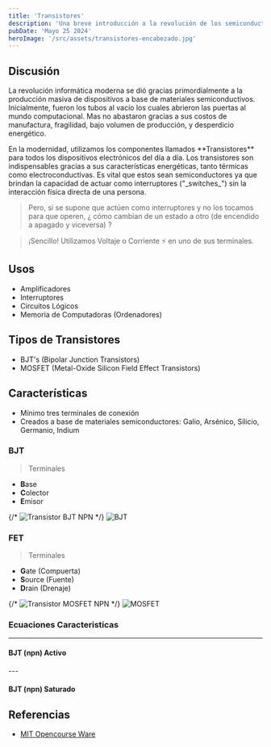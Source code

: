 ```yaml
---
title: 'Transistores'
description: 'Una breve introducción a la revolución de los semiconductores'
pubDate: 'Mayo 25 2024'
heroImage: '/src/assets/transistores-encabezado.jpg'
---
```


## Discusión

<p> La revolución informática moderna 
se dió gracias primordialmente a la producción masiva de dispositivos a base de materiales semiconductivos.
Inicialmente, fueron los tubos al vacío los cuales abrieron las puertas al mundo computacional.
Mas no abastaron gracias a sus costos de manufactura, fragilidad, bajo volumen de producción, 
y desperdicio energético.</p>

<p>
En la modernidad, utilizamos los componentes llamados **Transistores** para
todos los dispositivos electrónicos del día a día. Los transistores son indispensables
gracias a sus características energéticas, tanto térmicas como electroconductivas.
Es vital que estos sean semiconductores ya que brindan la capacidad de actuar como
interruptores ("_switches_") sin la interacción física directa de una persona.
</p>

> Pero, si se supone que actúen como interruptores y no los tocamos para que operen,
> ¿ cómo cambian de un estado a otro (de encendido a apagado y viceversa) ?

> ¡Sencillo! Utilizamos Voltaje o Corriente ⚡️ en uno de sus terminales.

## Usos
- Amplificadores
- Interruptores
- Circuitos Lógicos
- Memoria de Computadoras (Ordenadores)

## Tipos de Transistores
- BJT's (Bipolar Junction Transistors)
- MOSFET (Metal-Oxide Silicon Field Effect Transistors)

## Características
- Mínimo tres terminales de conexión
- Creados a base de materiales semiconductores: Galio, Arsénico, Silicio, Germanio, Indium

### BJT
> Terminales
 - **B**ase
 - **C**olector
 - **E**misor

 {/* ![Transistor BJT NPN](/assets/transistors/bjt-npn.jpg) */}
<Image
 width={200}
 height={200}
 alt="BJT"
 src="/src/assets/transistors/bjt-npn.jpg"/>

### FET
> Terminales
- **G**ate (Compuerta)
- **S**ource (Fuente)
- **D**rain (Drenaje)

{/* ![Transistor MOSFET NPN](assets/transistors/npn-mosfet.jpg) */}
<Image
 width={200}
 height={200}
 alt="MOSFET"
 src="/src/assets/transistors/npnmosfet.jpg"/>
### Ecuaciones Caracteristicas
---
#### BJT (npn) Activo
<Latex formula='\beta = i_c / i_b'/>
<Latex formula='i_b = (I_s / \beta )e^{v_{be} / v_t}'/>
<Latex formula='i_c = I_s e^{v_{be} / v_t}'/>
---

#### BJT (npn) Saturado
<Latex formula=' I_e = I_c + I_b'/> 
<Latex formula=' I_e = (\beta + 1) I_b'/> 
<Latex formula=' I_c = \beta I_b'/>
<Latex formula=' I_c = (\beta) / (\beta + 1) I_e'/> 
<Latex formula=' I_c(sat) = (V_{cc} - V_{ce}(sat)) / R_c'/>
<Latex formula=' \alpha = \beta / (\beta + 1)'/>

## Referencias
- [MIT Opencourse Ware](https://ocw.mit.edu/courses/6-071j-introduction-to-electronics-signals-and-measurement-spring-2006/b30aa58fb0c9915da21e5a5855384818_19_bjt_1.pdf)